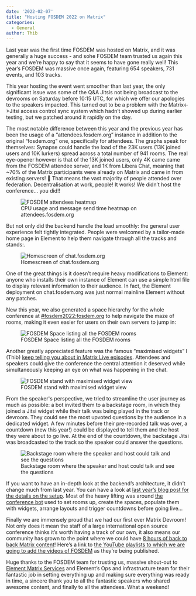 ```yaml
---
date: '2022-02-07'
title: "Hosting FOSDEM 2022 on Matrix"
categories:
  - General
author: Thib
---
```


Last year was the first time FOSDEM was hosted on Matrix, and it was generally a huge success - and sohe FOSDEM team trusted us again this year and we’re happy to say that it seems to have gone really well! This year’s FOSDEM was massive once again, featuring 654 speakers, 731 events, and 103 tracks.

This year hosting the event went smoother than last year, the only significant issue was some of the Q&A Jitsis not being broadcast to the devrooms on Saturday before 10:15 UTC, for which we offer our apologies to the speakers impacted. This turned out to be a problem with the Matrix&lt;->Jitsi access control sync system which hadn’t showed up during earlier testing, but we patched around it rapidly on the day.

The most notable difference between this year and the previous year has been the usage of a “attendees.fosdem.org” instance in addition to the original “fosdem.org” one, specifically for attendees. The graphs speak for themselves: Synapse could handle the load of the 23K users (13K joined users and 10K lurkers) spread across a total number of 941 rooms. The real eye-opener however is that of the 13K joined users, only 4K came came from the FOSDEM attendee server, and 1K from Libera Chat, meaning that ~70% of the Matrix participants were already on Matrix and came in from existing servers! 🤯 That means the vast majority of people attended over federation. Decentralisation at work, people! It works! We didn’t host the conference… you did!!

<figure>
	<img src="/blog/img/2022-07-02-fosdem_attendees_heatmap.png" alt="FOSDEM attendees heatmap" />
	<figcaption>CPU usage and message send time heatmap on attendees.fosdem.org</figcaption>
</figure>

But not only did the backend handle the load smoothly: the general user experience felt tightly integrated. People were welcomed by a tailor-made home page in Element to help them navigate through all the tracks and stands:.

<figure>
	<img src="/blog/img/2022-07-02-fosdem_homescreen.png" alt="Homescreen of chat.fosdem.org" />
	<figcaption>Homescreen of chat.fosdem.org</figcaption>
</figure>

One of the great things is it doesn’t require heavy modifications to Element: anyone who installs their own instance of Element can use a simple html file to display relevant information to their audience.  In fact, the Element deployment on chat.fosdem.org was just normal mainline Element without any patches.

New this year, we also generated a space hierarchy for the whole conference at [#fosdem2022:fosdem.org](https://matrix.to/#/#fosdem2022:fosdem.org) to help navigate the maze of rooms, making it even easier for users on their own servers to jump in:

<figure>
	<img src="/blog/img/2022-07-02-fosdem_space.png" alt="FOSDEM Space listing all the FOSDEM rooms" />
	<figcaption>FOSDEM Space listing all the FOSDEM rooms</figcaption>
</figure>

Another greatly appreciated feature was the famous “maximised widgets” I (Thib) [keep telling you about in Matrix Live episodes](https://www.youtube.com/c/Matrixdotorg). Attendees and speakers could give the conference the central attention it deserved while simultaneously keeping an eye on what was happening in the chat. 

<figure>
	<img src="/blog/img/2022-07-02-fosdem_stand.png" alt="FOSDEM stand with maximised widget view" />
	<figcaption>FOSDEM stand with maximised widget view</figcaption>
</figure>

From the speaker's perspective, we tried to streamline the user journey as much as possible: a bot invited them to a backstage room, in which they joined a Jitsi widget while their talk was being played in the track or devroom. They could see the most upvoted questions by the audience in a dedicated widget. A few minutes before their pre-recorded talk was over, a countdown (new this year!) could be displayed to tell them and the host they were about to go live. At the end of the countdown, the backstage Jitsi was broadcasted to the track so the speaker could answer the questions.

<figure>
	<img src="/blog/img/2022-07-02-fosdem_backstage.png" alt="Backstage room where the speaker and host could talk and see the questions" />
	<figcaption>Backstage room where the speaker and host could talk and see the questions</figcaption>
</figure>

If you want to have an in-depth look at the backend’s architecture, it didn’t change much from last year. You can have a look at [last year’s blog post for the details on the setup](https://matrix.org/blog/2021/02/15/how-we-hosted-fosdem-2021-on-matrix#how-was-it-built). Most of the heavy lifting was around [the conference bot](https://github.com/matrix-org/conference-bot) used to set rooms up, create the spaces, populate them with widgets, arrange layouts and trigger countdowns before going live…

Finally we are immensely proud that we had our first ever Matrix Devroom! Not only does it mean the staff of a large international open source conference thinks it’s worth having a track of our own, it also means our community has grown to the point where we could have [8 hours of back to back Matrix content](https://fosdem.org/2022/schedule/track/matrixorg_foundation_and_community/)! Here’s a link to [the YouTube playlists to which we are going to add the videos of FOSDEM](https://www.youtube.com/playlist?list=PLl5dnxRMP1hW7HxlJiHSox02MK9_KluLH) as they’re being published.

Huge thanks to the FOSDEM team for trusting us, massive shout-out to [Element Matrix Services](https://ems.element.io/) and Element’s Ops and infrastructure team for their fantastic job in setting everything up and making sure everything was ready in time, a sincere thank you to all the fantastic speakers who shared awesome content, and finally to all the attendees. What a weekend!
